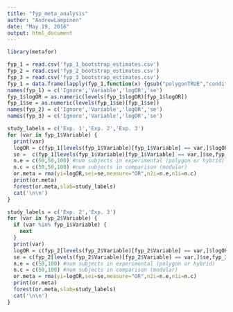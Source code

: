 ```yaml
---
title: "fyp_meta_analysis"
author: "AndrewLampinen"
date: "May 19, 2016"
output: html_document
---
```

```r
library(metafor)
```

```r
fyp_1 = read.csv('fyp_1_bootstrap_estimates.csv')
fyp_2 = read.csv('fyp_2_bootstrap_estimates.csv')
fyp_3 = read.csv('fyp_3_bootstrap_estimates.csv')
fyp_1 = data.frame(lapply(fyp_1,function(x) {gsub("polygonTRUE","conditionpolygon", x)})) #variable name consistency
names(fyp_1) = c('Ignore','Variable','logOR','se') 
fyp_1$logOR = as.numeric(levels(fyp_1$logOR)[fyp_1$logOR])
fyp_1$se = as.numeric(levels(fyp_1$se)[fyp_1$se])
names(fyp_2) = c('Ignore','Variable','logOR','se')
names(fyp_3) = c('Ignore','Variable','logOR','se')
```


```r
study_labels = c('Exp. 1','Exp. 2','Exp. 3')
for (var in fyp_1$Variable) {
  print(var)
  logOR = c(fyp_1[levels(fyp_1$Variable)[fyp_1$Variable] == var,]$logOR,fyp_2[levels(fyp_2$Variable)[fyp_2$Variable] == var,]$logOR,fyp_3[levels(fyp_3$Variable)[fyp_3$Variable] == var,]$logOR)
  se =  c(fyp_1[levels(fyp_1$Variable)[fyp_1$Variable] == var,]$se,fyp_2[levels(fyp_2$Variable)[fyp_2$Variable] == var,]$se,fyp_3[levels(fyp_3$Variable)[fyp_3$Variable] == var,]$se)
  n.e = c(50,50,100) #num subjects in experimental (polygon or hybrid)
  n.c = c(50,50,100) #num subjects in comparison (modular)
  or.meta = rma(yi=logOR,sei=se,measure="OR",n2i=n.e,n1i=n.c)
  print(or.meta)
  forest(or.meta,slab=study_labels)
  cat('\n\n')
}

study_labels = c('Exp. 2','Exp. 3')
for (var in fyp_2$Variable) {
  if (var %in% fyp_1$Variable) {
    next
  }
  print(var)
  logOR = c(fyp_2[levels(fyp_2$Variable)[fyp_2$Variable] == var,]$logOR,fyp_3[levels(fyp_3$Variable)[fyp_3$Variable] == var,]$logOR)
  se = c(fyp_2[levels(fyp_2$Variable)[fyp_2$Variable] == var,]$se,fyp_3[levels(fyp_3$Variable)[fyp_3$Variable] == var,]$se)
  n.e = c(50,100) #num subjects in experimental (polygon or hybrid)
  n.c = c(50,100) #num subjects in comparison (modular)
  or.meta = rma(yi=logOR,sei=se,measure="OR",n2i=n.e,n1i=n.c)
  print(or.meta)
  forest(or.meta,slab=study_labels)
  cat('\n\n')
}
```

